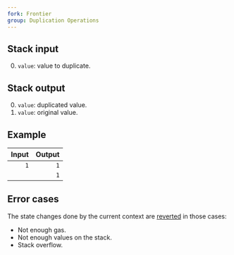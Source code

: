 ```yaml
---
fork: Frontier
group: Duplication Operations
---
```


## Stack input

0. `value`: value to duplicate.

## Stack output

0. `value`: duplicated value.
1. `value`: original value.

## Example

| Input | Output |
|------:|-------:|
| `1` | `1` |
| | `1` |

## Error cases

The state changes done by the current context are [reverted](#FD) in those cases:
- Not enough gas.
- Not enough values on the stack.
- Stack overflow.
